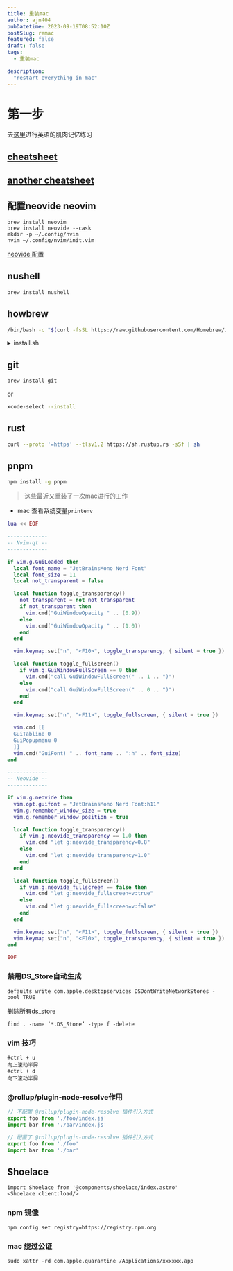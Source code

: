 ```yaml
---
title: 重装mac
author: ajn404
pubDatetime: 2023-09-19T08:52:10Z
postSlug: remac
featured: false
draft: false
tags:
  - 重装mac

description:
  "restart everything in mac"
---
```


# 第一步

去[这里](https://qwerty.kaiyi.cool/)进行英语的肌肉记忆练习

## [cheatsheet](https://vim.rtorr.com/lang/zh_cn)
## [another cheatsheet](https://devhints.io/vim)

## 配置neovide neovim 

```shell
brew install neovim 
brew install neovide --cask
mkdir -p ~/.config/nvim
nvim ~/.config/nvim/init.vim
```

[neovide 配置](https://neovide.dev/configuration.html)


## nushell

```bash
brew install nushell
```

## howbrew

```bash
/bin/bash -c "$(curl -fsSL https://raw.githubusercontent.com/Homebrew/install/HEAD/install.sH)"
```

<details>
<summary>install.sh</summary>

```bash
#!/bin/bash

# We don't need return codes for "$(command)", only stdout is needed.
# Allow `[[ -n "$(command)" ]]`, `func "$(command)"`, pipes, etc.
# shellcheck disable=SC2312

set -u

abort() {
  printf "%s\n" "$@" >&2
  exit 1
}

# Fail fast with a concise message when not using bash
# Single brackets are needed here for POSIX compatibility
# shellcheck disable=SC2292
if [ -z "${BASH_VERSION:-}" ]
then
  abort "Bash is required to interpret this script."
fi

# Check if script is run with force-interactive mode in CI
if [[ -n "${CI-}" && -n "${INTERACTIVE-}" ]]
then
  abort "Cannot run force-interactive mode in CI."
fi

# Check if both `INTERACTIVE` and `NONINTERACTIVE` are set
# Always use single-quoted strings with `exp` expressions
# shellcheck disable=SC2016
if [[ -n "${INTERACTIVE-}" && -n "${NONINTERACTIVE-}" ]]
then
  abort 'Both `$INTERACTIVE` and `$NONINTERACTIVE` are set. Please unset at least one variable and try again.'
fi

# Check if script is run in POSIX mode
if [[ -n "${POSIXLY_CORRECT+1}" ]]
then
  abort 'Bash must not run in POSIX mode. Please unset POSIXLY_CORRECT and try again.'
fi

usage() {
  cat <<EOS
Homebrew Installer
Usage: [NONINTERACTIVE=1] [CI=1] install.sh [options]
    -h, --help       Display this message.
    NONINTERACTIVE   Install without prompting for user input
    CI               Install in CI mode (e.g. do not prompt for user input)
EOS
  exit "${1:-0}"
}

while [[ $# -gt 0 ]]
do
  case "$1" in
    -h | --help) usage ;;
    *)
      warn "Unrecognized option: '$1'"
      usage 1
      ;;
  esac
done

# string formatters
if [[ -t 1 ]]
then
  tty_escape() { printf "\033[%sm" "$1"; }
else
  tty_escape() { :; }
fi
tty_mkbold() { tty_escape "1;$1"; }
tty_underline="$(tty_escape "4;39")"
tty_blue="$(tty_mkbold 34)"
tty_red="$(tty_mkbold 31)"
tty_bold="$(tty_mkbold 39)"
tty_reset="$(tty_escape 0)"

shell_join() {
  local arg
  printf "%s" "$1"
  shift
  for arg in "$@"
  do
    printf " "
    printf "%s" "${arg// /\ }"
  done
}

chomp() {
  printf "%s" "${1/"$'\n'"/}"
}

ohai() {
  printf "${tty_blue}==>${tty_bold} %s${tty_reset}\n" "$(shell_join "$@")"
}

warn() {
  printf "${tty_red}Warning${tty_reset}: %s\n" "$(chomp "$1")" >&2
}

# Check if script is run non-interactively (e.g. CI)
# If it is run non-interactively we should not prompt for passwords.
# Always use single-quoted strings with `exp` expressions
# shellcheck disable=SC2016
if [[ -z "${NONINTERACTIVE-}" ]]
then
  if [[ -n "${CI-}" ]]
  then
    warn 'Running in non-interactive mode because `$CI` is set.'
    NONINTERACTIVE=1
  elif [[ ! -t 0 ]]
  then
    if [[ -z "${INTERACTIVE-}" ]]
    then
      warn 'Running in non-interactive mode because `stdin` is not a TTY.'
      NONINTERACTIVE=1
    else
      warn 'Running in interactive mode despite `stdin` not being a TTY because `$INTERACTIVE` is set.'
    fi
  fi
else
  ohai 'Running in non-interactive mode because `$NONINTERACTIVE` is set.'
fi

# USER isn't always set so provide a fall back for the installer and subprocesses.
if [[ -z "${USER-}" ]]
then
  USER="$(chomp "$(id -un)")"
  export USER
fi

# First check OS.
OS="$(uname)"
if [[ "${OS}" == "Linux" ]]
then
  HOMEBREW_ON_LINUX=1
elif [[ "${OS}" == "Darwin" ]]
then
  HOMEBREW_ON_MACOS=1
else
  abort "Homebrew is only supported on macOS and Linux."
fi

# Required installation paths. To install elsewhere (which is unsupported)
# you can untar https://github.com/Homebrew/brew/tarball/master
# anywhere you like.
if [[ -n "${HOMEBREW_ON_MACOS-}" ]]
then
  UNAME_MACHINE="$(/usr/bin/uname -m)"

  if [[ "${UNAME_MACHINE}" == "arm64" ]]
  then
    # On ARM macOS, this script installs to /opt/homebrew only
    HOMEBREW_PREFIX="/opt/homebrew"
    HOMEBREW_REPOSITORY="${HOMEBREW_PREFIX}"
  else
    # On Intel macOS, this script installs to /usr/local only
    HOMEBREW_PREFIX="/usr/local"
    HOMEBREW_REPOSITORY="${HOMEBREW_PREFIX}/Homebrew"
  fi
  HOMEBREW_CACHE="${HOME}/Library/Caches/Homebrew"

  STAT_PRINTF=("stat" "-f")
  PERMISSION_FORMAT="%A"
  CHOWN=("/usr/sbin/chown")
  CHGRP=("/usr/bin/chgrp")
  GROUP="admin"
  TOUCH=("/usr/bin/touch")
  INSTALL=("/usr/bin/install" -d -o "root" -g "wheel" -m "0755")
else
  UNAME_MACHINE="$(uname -m)"

  # On Linux, this script installs to /home/linuxbrew/.linuxbrew only
  HOMEBREW_PREFIX="/home/linuxbrew/.linuxbrew"
  HOMEBREW_REPOSITORY="${HOMEBREW_PREFIX}/Homebrew"
  HOMEBREW_CACHE="${HOME}/.cache/Homebrew"

  STAT_PRINTF=("stat" "--printf")
  PERMISSION_FORMAT="%a"
  CHOWN=("/bin/chown")
  CHGRP=("/bin/chgrp")
  GROUP="$(id -gn)"
  TOUCH=("/bin/touch")
  INSTALL=("/usr/bin/install" -d -o "${USER}" -g "${GROUP}" -m "0755")
fi
CHMOD=("/bin/chmod")
MKDIR=("/bin/mkdir" "-p")
HOMEBREW_BREW_DEFAULT_GIT_REMOTE="https://github.com/Homebrew/brew"
HOMEBREW_CORE_DEFAULT_GIT_REMOTE="https://github.com/Homebrew/homebrew-core"

# Use remote URLs of Homebrew repositories from environment if set.
HOMEBREW_BREW_GIT_REMOTE="${HOMEBREW_BREW_GIT_REMOTE:-"${HOMEBREW_BREW_DEFAULT_GIT_REMOTE}"}"
HOMEBREW_CORE_GIT_REMOTE="${HOMEBREW_CORE_GIT_REMOTE:-"${HOMEBREW_CORE_DEFAULT_GIT_REMOTE}"}"
# The URLs with and without the '.git' suffix are the same Git remote. Do not prompt.
if [[ "${HOMEBREW_BREW_GIT_REMOTE}" == "${HOMEBREW_BREW_DEFAULT_GIT_REMOTE}.git" ]]
then
  HOMEBREW_BREW_GIT_REMOTE="${HOMEBREW_BREW_DEFAULT_GIT_REMOTE}"
fi
if [[ "${HOMEBREW_CORE_GIT_REMOTE}" == "${HOMEBREW_CORE_DEFAULT_GIT_REMOTE}.git" ]]
then
  HOMEBREW_CORE_GIT_REMOTE="${HOMEBREW_CORE_DEFAULT_GIT_REMOTE}"
fi
export HOMEBREW_{BREW,CORE}_GIT_REMOTE

# TODO: bump version when new macOS is released or announced
MACOS_NEWEST_UNSUPPORTED="14.0"
# TODO: bump version when new macOS is released
MACOS_OLDEST_SUPPORTED="11.0"

# For Homebrew on Linux
REQUIRED_RUBY_VERSION=2.6    # https://github.com/Homebrew/brew/pull/6556
REQUIRED_GLIBC_VERSION=2.13  # https://docs.brew.sh/Homebrew-on-Linux#requirements
REQUIRED_CURL_VERSION=7.41.0 # HOMEBREW_MINIMUM_CURL_VERSION in brew.sh in Homebrew/brew
REQUIRED_GIT_VERSION=2.7.0   # HOMEBREW_MINIMUM_GIT_VERSION in brew.sh in Homebrew/brew

# no analytics during installation
export HOMEBREW_NO_ANALYTICS_THIS_RUN=1
export HOMEBREW_NO_ANALYTICS_MESSAGE_OUTPUT=1

unset HAVE_SUDO_ACCESS # unset this from the environment

have_sudo_access() {
  if [[ ! -x "/usr/bin/sudo" ]]
  then
    return 1
  fi

  local -a SUDO=("/usr/bin/sudo")
  if [[ -n "${SUDO_ASKPASS-}" ]]
  then
    SUDO+=("-A")
  elif [[ -n "${NONINTERACTIVE-}" ]]
  then
    SUDO+=("-n")
  fi

  if [[ -z "${HAVE_SUDO_ACCESS-}" ]]
  then
    if [[ -n "${NONINTERACTIVE-}" ]]
    then
      "${SUDO[@]}" -l mkdir &>/dev/null
    else
      "${SUDO[@]}" -v && "${SUDO[@]}" -l mkdir &>/dev/null
    fi
    HAVE_SUDO_ACCESS="$?"
  fi

  if [[ -n "${HOMEBREW_ON_MACOS-}" ]] && [[ "${HAVE_SUDO_ACCESS}" -ne 0 ]]
  then
    abort "Need sudo access on macOS (e.g. the user ${USER} needs to be an Administrator)!"
  fi

  return "${HAVE_SUDO_ACCESS}"
}

execute() {
  if ! "$@"
  then
    abort "$(printf "Failed during: %s" "$(shell_join "$@")")"
  fi
}

execute_sudo() {
  local -a args=("$@")
  if have_sudo_access
  then
    if [[ -n "${SUDO_ASKPASS-}" ]]
    then
      args=("-A" "${args[@]}")
    fi
    ohai "/usr/bin/sudo" "${args[@]}"
    execute "/usr/bin/sudo" "${args[@]}"
  else
    ohai "${args[@]}"
    execute "${args[@]}"
  fi
}

getc() {
  local save_state
  save_state="$(/bin/stty -g)"
  /bin/stty raw -echo
  IFS='' read -r -n 1 -d '' "$@"
  /bin/stty "${save_state}"
}

ring_bell() {
  # Use the shell's audible bell.
  if [[ -t 1 ]]
  then
    printf "\a"
  fi
}

wait_for_user() {
  local c
  echo
  echo "Press ${tty_bold}RETURN${tty_reset}/${tty_bold}ENTER${tty_reset} to continue or any other key to abort:"
  getc c
  # we test for \r and \n because some stuff does \r instead
  if ! [[ "${c}" == $'\r' || "${c}" == $'\n' ]]
  then
    exit 1
  fi
}

major_minor() {
  echo "${1%%.*}.$(
    x="${1#*.}"
    echo "${x%%.*}"
  )"
}

version_gt() {
  [[ "${1%.*}" -gt "${2%.*}" ]] || [[ "${1%.*}" -eq "${2%.*}" && "${1#*.}" -gt "${2#*.}" ]]
}
version_ge() {
  [[ "${1%.*}" -gt "${2%.*}" ]] || [[ "${1%.*}" -eq "${2%.*}" && "${1#*.}" -ge "${2#*.}" ]]
}
version_lt() {
  [[ "${1%.*}" -lt "${2%.*}" ]] || [[ "${1%.*}" -eq "${2%.*}" && "${1#*.}" -lt "${2#*.}" ]]
}

check_run_command_as_root() {
  [[ "${EUID:-${UID}}" == "0" ]] || return

  # Allow Azure Pipelines/GitHub Actions/Docker/Concourse/Kubernetes to do everything as root (as it's normal there)
  [[ -f /.dockerenv ]] && return
  [[ -f /run/.containerenv ]] && return
  [[ -f /proc/1/cgroup ]] && grep -E "azpl_job|actions_job|docker|garden|kubepods" -q /proc/1/cgroup && return

  abort "Don't run this as root!"
}

should_install_command_line_tools() {
  if [[ -n "${HOMEBREW_ON_LINUX-}" ]]
  then
    return 1
  fi

  if version_gt "${macos_version}" "10.13"
  then
    ! [[ -e "/Library/Developer/CommandLineTools/usr/bin/git" ]]
  else
    ! [[ -e "/Library/Developer/CommandLineTools/usr/bin/git" ]] ||
      ! [[ -e "/usr/include/iconv.h" ]]
  fi
}

get_permission() {
  "${STAT_PRINTF[@]}" "${PERMISSION_FORMAT}" "$1"
}

user_only_chmod() {
  [[ -d "$1" ]] && [[ "$(get_permission "$1")" != 75[0145] ]]
}

exists_but_not_writable() {
  [[ -e "$1" ]] && ! [[ -r "$1" && -w "$1" && -x "$1" ]]
}

get_owner() {
  "${STAT_PRINTF[@]}" "%u" "$1"
}

file_not_owned() {
  [[ "$(get_owner "$1")" != "$(id -u)" ]]
}

get_group() {
  "${STAT_PRINTF[@]}" "%g" "$1"
}

file_not_grpowned() {
  [[ " $(id -G "${USER}") " != *" $(get_group "$1") "* ]]
}

# Please sync with 'test_ruby()' in 'Library/Homebrew/utils/ruby.sh' from the Homebrew/brew repository.
test_ruby() {
  if [[ ! -x "$1" ]]
  then
    return 1
  fi

  "$1" --enable-frozen-string-literal --disable=gems,did_you_mean,rubyopt -rrubygems -e \
    "abort if Gem::Version.new(RUBY_VERSION.to_s.dup).to_s.split('.').first(2) != \
              Gem::Version.new('${REQUIRED_RUBY_VERSION}').to_s.split('.').first(2)" 2>/dev/null
}

test_curl() {
  if [[ ! -x "$1" ]]
  then
    return 1
  fi

  local curl_version_output curl_name_and_version
  curl_version_output="$("$1" --version 2>/dev/null)"
  curl_name_and_version="${curl_version_output%% (*}"
  version_ge "$(major_minor "${curl_name_and_version##* }")" "$(major_minor "${REQUIRED_CURL_VERSION}")"
}

test_git() {
  if [[ ! -x "$1" ]]
  then
    return 1
  fi

  local git_version_output
  git_version_output="$("$1" --version 2>/dev/null)"
  if [[ "${git_version_output}" =~ "git version "([^ ]*).* ]]
  then
    version_ge "$(major_minor "${BASH_REMATCH[1]}")" "$(major_minor "${REQUIRED_GIT_VERSION}")"
  else
    abort "Unexpected Git version: '${git_version_output}'!"
  fi
}

# Search for the given executable in PATH (avoids a dependency on the `which` command)
which() {
  # Alias to Bash built-in command `type -P`
  type -P "$@"
}

# Search PATH for the specified program that satisfies Homebrew requirements
# function which is set above
# shellcheck disable=SC2230
find_tool() {
  if [[ $# -ne 1 ]]
  then
    return 1
  fi

  local executable
  while read -r executable
  do
    if [[ "${executable}" != /* ]]
    then
      warn "Ignoring ${executable} (relative paths don't work)"
    elif "test_$1" "${executable}"
    then
      echo "${executable}"
      break
    fi
  done < <(which -a "$1")
}

no_usable_ruby() {
  [[ -z "$(find_tool ruby)" ]]
}

outdated_glibc() {
  local glibc_version
  glibc_version="$(ldd --version | head -n1 | grep -o '[0-9.]*$' | grep -o '^[0-9]\+\.[0-9]\+')"
  version_lt "${glibc_version}" "${REQUIRED_GLIBC_VERSION}"
}

if [[ -n "${HOMEBREW_ON_LINUX-}" ]] && no_usable_ruby && outdated_glibc
then
  abort "$(
    cat <<EOABORT
Homebrew requires Ruby ${REQUIRED_RUBY_VERSION} which was not found on your system.
Homebrew portable Ruby requires Glibc version ${REQUIRED_GLIBC_VERSION} or newer,
and your Glibc version is too old. See:
  ${tty_underline}https://docs.brew.sh/Homebrew-on-Linux#requirements${tty_reset}
Please install Ruby ${REQUIRED_RUBY_VERSION} and add its location to your PATH.
EOABORT
  )"
fi

# Invalidate sudo timestamp before exiting (if it wasn't active before).
if [[ -x /usr/bin/sudo ]] && ! /usr/bin/sudo -n -v 2>/dev/null
then
  trap '/usr/bin/sudo -k' EXIT
fi

# Things can fail later if `pwd` doesn't exist.
# Also sudo prints a warning message for no good reason
cd "/usr" || exit 1

####################################################################### script

# shellcheck disable=SC2016
ohai 'Checking for `sudo` access (which may request your password)...'

if [[ -n "${HOMEBREW_ON_MACOS-}" ]]
then
  have_sudo_access
elif ! [[ -w "${HOMEBREW_PREFIX}" ]] &&
     ! [[ -w "/home/linuxbrew" ]] &&
     ! [[ -w "/home" ]] &&
     ! have_sudo_access
then
  abort "$(
    cat <<EOABORT
Insufficient permissions to install Homebrew to \"${HOMEBREW_PREFIX}\" (the default prefix).

Alternative (unsupported) installation methods are available at:
https://docs.brew.sh/Installation#alternative-installs

Please note this will require most formula to build from source, a buggy, slow and energy-inefficient experience.
We will close any issues without response for these unsupported configurations.
EOABORT
  )"
fi
HOMEBREW_CORE="${HOMEBREW_REPOSITORY}/Library/Taps/homebrew/homebrew-core"

check_run_command_as_root

if [[ -d "${HOMEBREW_PREFIX}" && ! -x "${HOMEBREW_PREFIX}" ]]
then
  abort "$(
    cat <<EOABORT
The Homebrew prefix ${tty_underline}${HOMEBREW_PREFIX}${tty_reset} exists but is not searchable.
If this is not intentional, please restore the default permissions and
try running the installer again:
    sudo chmod 775 ${HOMEBREW_PREFIX}
EOABORT
  )"
fi

if [[ -n "${HOMEBREW_ON_MACOS-}" ]]
then
  # On macOS, support 64-bit Intel and ARM
  if [[ "${UNAME_MACHINE}" != "arm64" ]] && [[ "${UNAME_MACHINE}" != "x86_64" ]]
  then
    abort "Homebrew is only supported on Intel and ARM processors!"
  fi
else
  # On Linux, support only 64-bit Intel
  if [[ "${UNAME_MACHINE}" == "aarch64" ]]
  then
    abort "$(
      cat <<EOABORT
Homebrew on Linux is not supported on ARM processors.
  ${tty_underline}https://docs.brew.sh/Homebrew-on-Linux#arm-unsupported${tty_reset}
EOABORT
    )"
  elif [[ "${UNAME_MACHINE}" != "x86_64" ]]
  then
    abort "Homebrew on Linux is only supported on Intel processors!"
  fi
fi

if [[ -n "${HOMEBREW_ON_MACOS-}" ]]
then
  macos_version="$(major_minor "$(/usr/bin/sw_vers -productVersion)")"
  if version_lt "${macos_version}" "10.7"
  then
    abort "$(
      cat <<EOABORT
Your Mac OS X version is too old. See:
  ${tty_underline}https://github.com/mistydemeo/tigerbrew${tty_reset}
EOABORT
    )"
  elif version_lt "${macos_version}" "10.11"
  then
    abort "Your OS X version is too old."
  elif version_ge "${macos_version}" "${MACOS_NEWEST_UNSUPPORTED}" ||
       version_lt "${macos_version}" "${MACOS_OLDEST_SUPPORTED}"
  then
    who="We"
    what=""
    if version_ge "${macos_version}" "${MACOS_NEWEST_UNSUPPORTED}"
    then
      what="pre-release version"
    else
      who+=" (and Apple)"
      what="old version"
    fi
    ohai "You are using macOS ${macos_version}."
    ohai "${who} do not provide support for this ${what}."

    echo "$(
      cat <<EOS
This installation may not succeed.
After installation, you will encounter build failures with some formulae.
Please create pull requests instead of asking for help on Homebrew\'s GitHub,
Twitter or any other official channels. You are responsible for resolving any
issues you experience while you are running this ${what}.
EOS
    )
" | tr -d "\\"
  fi
fi

ohai "This script will install:"
echo "${HOMEBREW_PREFIX}/bin/brew"
echo "${HOMEBREW_PREFIX}/share/doc/homebrew"
echo "${HOMEBREW_PREFIX}/share/man/man1/brew.1"
echo "${HOMEBREW_PREFIX}/share/zsh/site-functions/_brew"
echo "${HOMEBREW_PREFIX}/etc/bash_completion.d/brew"
echo "${HOMEBREW_REPOSITORY}"

# Keep relatively in sync with
# https://github.com/Homebrew/brew/blob/master/Library/Homebrew/keg.rb
directories=(
  bin etc include lib sbin share opt var
  Frameworks
  etc/bash_completion.d lib/pkgconfig
  share/aclocal share/doc share/info share/locale share/man
  share/man/man1 share/man/man2 share/man/man3 share/man/man4
  share/man/man5 share/man/man6 share/man/man7 share/man/man8
  var/log var/homebrew var/homebrew/linked
  bin/brew
)
group_chmods=()
for dir in "${directories[@]}"
do
  if exists_but_not_writable "${HOMEBREW_PREFIX}/${dir}"
  then
    group_chmods+=("${HOMEBREW_PREFIX}/${dir}")
  fi
done

# zsh refuses to read from these directories if group writable
directories=(share/zsh share/zsh/site-functions)
zsh_dirs=()
for dir in "${directories[@]}"
do
  zsh_dirs+=("${HOMEBREW_PREFIX}/${dir}")
done

directories=(
  bin etc include lib sbin share var opt
  share/zsh share/zsh/site-functions
  var/homebrew var/homebrew/linked
  Cellar Caskroom Frameworks
)
mkdirs=()
for dir in "${directories[@]}"
do
  if ! [[ -d "${HOMEBREW_PREFIX}/${dir}" ]]
  then
    mkdirs+=("${HOMEBREW_PREFIX}/${dir}")
  fi
done

user_chmods=()
mkdirs_user_only=()
if [[ "${#zsh_dirs[@]}" -gt 0 ]]
then
  for dir in "${zsh_dirs[@]}"
  do
    if [[ ! -d "${dir}" ]]
    then
      mkdirs_user_only+=("${dir}")
    elif user_only_chmod "${dir}"
    then
      user_chmods+=("${dir}")
    fi
  done
fi

chmods=()
if [[ "${#group_chmods[@]}" -gt 0 ]]
then
  chmods+=("${group_chmods[@]}")
fi
if [[ "${#user_chmods[@]}" -gt 0 ]]
then
  chmods+=("${user_chmods[@]}")
fi

chowns=()
chgrps=()
if [[ "${#chmods[@]}" -gt 0 ]]
then
  for dir in "${chmods[@]}"
  do
    if file_not_owned "${dir}"
    then
      chowns+=("${dir}")
    fi
    if file_not_grpowned "${dir}"
    then
      chgrps+=("${dir}")
    fi
  done
fi

if [[ "${#group_chmods[@]}" -gt 0 ]]
then
  ohai "The following existing directories will be made group writable:"
  printf "%s\n" "${group_chmods[@]}"
fi
if [[ "${#user_chmods[@]}" -gt 0 ]]
then
  ohai "The following existing directories will be made writable by user only:"
  printf "%s\n" "${user_chmods[@]}"
fi
if [[ "${#chowns[@]}" -gt 0 ]]
then
  ohai "The following existing directories will have their owner set to ${tty_underline}${USER}${tty_reset}:"
  printf "%s\n" "${chowns[@]}"
fi
if [[ "${#chgrps[@]}" -gt 0 ]]
then
  ohai "The following existing directories will have their group set to ${tty_underline}${GROUP}${tty_reset}:"
  printf "%s\n" "${chgrps[@]}"
fi
if [[ "${#mkdirs[@]}" -gt 0 ]]
then
  ohai "The following new directories will be created:"
  printf "%s\n" "${mkdirs[@]}"
fi

if should_install_command_line_tools
then
  ohai "The Xcode Command Line Tools will be installed."
fi

non_default_repos=""
additional_shellenv_commands=()
if [[ "${HOMEBREW_BREW_DEFAULT_GIT_REMOTE}" != "${HOMEBREW_BREW_GIT_REMOTE}" ]]
then
  ohai "HOMEBREW_BREW_GIT_REMOTE is set to a non-default URL:"
  echo "${tty_underline}${HOMEBREW_BREW_GIT_REMOTE}${tty_reset} will be used as the Homebrew/brew Git remote."
  non_default_repos="Homebrew/brew"
  additional_shellenv_commands+=("export HOMEBREW_BREW_GIT_REMOTE=\"${HOMEBREW_BREW_GIT_REMOTE}\"")
fi

if [[ "${HOMEBREW_CORE_DEFAULT_GIT_REMOTE}" != "${HOMEBREW_CORE_GIT_REMOTE}" ]]
then
  ohai "HOMEBREW_CORE_GIT_REMOTE is set to a non-default URL:"
  echo "${tty_underline}${HOMEBREW_CORE_GIT_REMOTE}${tty_reset} will be used as the Homebrew/homebrew-core Git remote."
  non_default_repos="${non_default_repos:-}${non_default_repos:+ and }Homebrew/homebrew-core"
  additional_shellenv_commands+=("export HOMEBREW_CORE_GIT_REMOTE=\"${HOMEBREW_CORE_GIT_REMOTE}\"")
fi

if [[ -n "${HOMEBREW_NO_INSTALL_FROM_API-}" ]]
then
  ohai "HOMEBREW_NO_INSTALL_FROM_API is set."
  echo "Homebrew/homebrew-core will be tapped during this ${tty_bold}install${tty_reset} run."
fi

if [[ -z "${NONINTERACTIVE-}" ]]
then
  ring_bell
  wait_for_user
fi

if [[ -d "${HOMEBREW_PREFIX}" ]]
then
  if [[ "${#chmods[@]}" -gt 0 ]]
  then
    execute_sudo "${CHMOD[@]}" "u+rwx" "${chmods[@]}"
  fi
  if [[ "${#group_chmods[@]}" -gt 0 ]]
  then
    execute_sudo "${CHMOD[@]}" "g+rwx" "${group_chmods[@]}"
  fi
  if [[ "${#user_chmods[@]}" -gt 0 ]]
  then
    execute_sudo "${CHMOD[@]}" "go-w" "${user_chmods[@]}"
  fi
  if [[ "${#chowns[@]}" -gt 0 ]]
  then
    execute_sudo "${CHOWN[@]}" "${USER}" "${chowns[@]}"
  fi
  if [[ "${#chgrps[@]}" -gt 0 ]]
  then
    execute_sudo "${CHGRP[@]}" "${GROUP}" "${chgrps[@]}"
  fi
else
  execute_sudo "${INSTALL[@]}" "${HOMEBREW_PREFIX}"
fi

if [[ "${#mkdirs[@]}" -gt 0 ]]
then
  execute_sudo "${MKDIR[@]}" "${mkdirs[@]}"
  execute_sudo "${CHMOD[@]}" "ug=rwx" "${mkdirs[@]}"
  if [[ "${#mkdirs_user_only[@]}" -gt 0 ]]
  then
    execute_sudo "${CHMOD[@]}" "go-w" "${mkdirs_user_only[@]}"
  fi
  execute_sudo "${CHOWN[@]}" "${USER}" "${mkdirs[@]}"
  execute_sudo "${CHGRP[@]}" "${GROUP}" "${mkdirs[@]}"
fi

if ! [[ -d "${HOMEBREW_REPOSITORY}" ]]
then
  execute_sudo "${MKDIR[@]}" "${HOMEBREW_REPOSITORY}"
fi
execute_sudo "${CHOWN[@]}" "-R" "${USER}:${GROUP}" "${HOMEBREW_REPOSITORY}"

if ! [[ -d "${HOMEBREW_CACHE}" ]]
then
  if [[ -n "${HOMEBREW_ON_MACOS-}" ]]
  then
    execute_sudo "${MKDIR[@]}" "${HOMEBREW_CACHE}"
  else
    execute "${MKDIR[@]}" "${HOMEBREW_CACHE}"
  fi
fi
if exists_but_not_writable "${HOMEBREW_CACHE}"
then
  execute_sudo "${CHMOD[@]}" "g+rwx" "${HOMEBREW_CACHE}"
fi
if file_not_owned "${HOMEBREW_CACHE}"
then
  execute_sudo "${CHOWN[@]}" "-R" "${USER}" "${HOMEBREW_CACHE}"
fi
if file_not_grpowned "${HOMEBREW_CACHE}"
then
  execute_sudo "${CHGRP[@]}" "-R" "${GROUP}" "${HOMEBREW_CACHE}"
fi
if [[ -d "${HOMEBREW_CACHE}" ]]
then
  execute "${TOUCH[@]}" "${HOMEBREW_CACHE}/.cleaned"
fi

if should_install_command_line_tools && version_ge "${macos_version}" "10.13"
then
  ohai "Searching online for the Command Line Tools"
  # This temporary file prompts the 'softwareupdate' utility to list the Command Line Tools
  clt_placeholder="/tmp/.com.apple.dt.CommandLineTools.installondemand.in-progress"
  execute_sudo "${TOUCH[@]}" "${clt_placeholder}"

  clt_label_command="/usr/sbin/softwareupdate -l |
                      grep -B 1 -E 'Command Line Tools' |
                      awk -F'*' '/^ *\\*/ {print \$2}' |
                      sed -e 's/^ *Label: //' -e 's/^ *//' |
                      sort -V |
                      tail -n1"
  clt_label="$(chomp "$(/bin/bash -c "${clt_label_command}")")"

  if [[ -n "${clt_label}" ]]
  then
    ohai "Installing ${clt_label}"
    execute_sudo "/usr/sbin/softwareupdate" "-i" "${clt_label}"
    execute_sudo "/usr/bin/xcode-select" "--switch" "/Library/Developer/CommandLineTools"
  fi
  execute_sudo "/bin/rm" "-f" "${clt_placeholder}"
fi

# Headless install may have failed, so fallback to original 'xcode-select' method
if should_install_command_line_tools && test -t 0
then
  ohai "Installing the Command Line Tools (expect a GUI popup):"
  execute "/usr/bin/xcode-select" "--install"
  echo "Press any key when the installation has completed."
  getc
  execute_sudo "/usr/bin/xcode-select" "--switch" "/Library/Developer/CommandLineTools"
fi

if [[ -n "${HOMEBREW_ON_MACOS-}" ]] && ! output="$(/usr/bin/xcrun clang 2>&1)" && [[ "${output}" == *"license"* ]]
then
  abort "$(
    cat <<EOABORT
You have not agreed to the Xcode license.
Before running the installer again please agree to the license by opening
Xcode.app or running:
    sudo xcodebuild -license
EOABORT
  )"
fi

USABLE_GIT=/usr/bin/git
if [[ -n "${HOMEBREW_ON_LINUX-}" ]]
then
  USABLE_GIT="$(find_tool git)"
  if [[ -z "$(command -v git)" ]]
  then
    abort "$(
      cat <<EOABORT
  You must install Git before installing Homebrew. See:
    ${tty_underline}https://docs.brew.sh/Installation${tty_reset}
EOABORT
    )"
  fi
  if [[ -z "${USABLE_GIT}" ]]
  then
    abort "$(
      cat <<EOABORT
  The version of Git that was found does not satisfy requirements for Homebrew.
  Please install Git ${REQUIRED_GIT_VERSION} or newer and add it to your PATH.
EOABORT
    )"
  fi
  if [[ "${USABLE_GIT}" != /usr/bin/git ]]
  then
    export HOMEBREW_GIT_PATH="${USABLE_GIT}"
    ohai "Found Git: ${HOMEBREW_GIT_PATH}"
  fi
fi

if ! command -v curl >/dev/null
then
  abort "$(
    cat <<EOABORT
You must install cURL before installing Homebrew. See:
  ${tty_underline}https://docs.brew.sh/Installation${tty_reset}
EOABORT
  )"
elif [[ -n "${HOMEBREW_ON_LINUX-}" ]]
then
  USABLE_CURL="$(find_tool curl)"
  if [[ -z "${USABLE_CURL}" ]]
  then
    abort "$(
      cat <<EOABORT
The version of cURL that was found does not satisfy requirements for Homebrew.
Please install cURL ${REQUIRED_CURL_VERSION} or newer and add it to your PATH.
EOABORT
    )"
  elif [[ "${USABLE_CURL}" != /usr/bin/curl ]]
  then
    export HOMEBREW_CURL_PATH="${USABLE_CURL}"
    ohai "Found cURL: ${HOMEBREW_CURL_PATH}"
  fi
fi

# Set HOMEBREW_DEVELOPER on Linux systems where usable Git/cURL is not in /usr/bin
if [[ -n "${HOMEBREW_ON_LINUX-}" && (-n "${HOMEBREW_CURL_PATH-}" || -n "${HOMEBREW_GIT_PATH-}") ]]
then
  ohai "Setting HOMEBREW_DEVELOPER to use Git/cURL not in /usr/bin"
  export HOMEBREW_DEVELOPER=1
fi

ohai "Downloading and installing Homebrew..."
(
  cd "${HOMEBREW_REPOSITORY}" >/dev/null || return

  # we do it in four steps to avoid merge errors when reinstalling
  execute "${USABLE_GIT}" "-c" "init.defaultBranch=master" "init" "--quiet"

  # "git remote add" will fail if the remote is defined in the global config
  execute "${USABLE_GIT}" "config" "remote.origin.url" "${HOMEBREW_BREW_GIT_REMOTE}"
  execute "${USABLE_GIT}" "config" "remote.origin.fetch" "+refs/heads/*:refs/remotes/origin/*"

  # ensure we don't munge line endings on checkout
  execute "${USABLE_GIT}" "config" "--bool" "core.autocrlf" "false"

  # make sure symlinks are saved as-is
  execute "${USABLE_GIT}" "config" "--bool" "core.symlinks" "true"

  execute "${USABLE_GIT}" "fetch" "--force" "origin"
  execute "${USABLE_GIT}" "fetch" "--force" "--tags" "origin"

  execute "${USABLE_GIT}" "reset" "--hard" "origin/master"

  if [[ "${HOMEBREW_REPOSITORY}" != "${HOMEBREW_PREFIX}" ]]
  then
    if [[ "${HOMEBREW_REPOSITORY}" == "${HOMEBREW_PREFIX}/Homebrew" ]]
    then
      execute "ln" "-sf" "../Homebrew/bin/brew" "${HOMEBREW_PREFIX}/bin/brew"
    else
      abort "The Homebrew/brew repository should be placed in the Homebrew prefix directory."
    fi
  fi

  if [[ -n "${HOMEBREW_NO_INSTALL_FROM_API-}" && ! -d "${HOMEBREW_CORE}" ]]
  then
    # Always use single-quoted strings with `exp` expressions
    # shellcheck disable=SC2016
    ohai 'Tapping homebrew/core because `$HOMEBREW_NO_INSTALL_FROM_API` is set.'
    (
      execute "${MKDIR[@]}" "${HOMEBREW_CORE}"
      cd "${HOMEBREW_CORE}" >/dev/null || return

      execute "${USABLE_GIT}" "-c" "init.defaultBranch=master" "init" "--quiet"
      execute "${USABLE_GIT}" "config" "remote.origin.url" "${HOMEBREW_CORE_GIT_REMOTE}"
      execute "${USABLE_GIT}" "config" "remote.origin.fetch" "+refs/heads/*:refs/remotes/origin/*"
      execute "${USABLE_GIT}" "config" "--bool" "core.autocrlf" "false"
      execute "${USABLE_GIT}" "config" "--bool" "core.symlinks" "true"
      execute "${USABLE_GIT}" "fetch" "--force" "origin" "refs/heads/master:refs/remotes/origin/master"
      execute "${USABLE_GIT}" "remote" "set-head" "origin" "--auto" >/dev/null
      execute "${USABLE_GIT}" "reset" "--hard" "origin/master"

      cd "${HOMEBREW_REPOSITORY}" >/dev/null || return
    ) || exit 1
  fi

  execute "${HOMEBREW_PREFIX}/bin/brew" "update" "--force" "--quiet"
) || exit 1

if [[ ":${PATH}:" != *":${HOMEBREW_PREFIX}/bin:"* ]]
then
  warn "${HOMEBREW_PREFIX}/bin is not in your PATH.
  Instructions on how to configure your shell for Homebrew
  can be found in the 'Next steps' section below."
fi

ohai "Installation successful!"
echo

ring_bell

# Use an extra newline and bold to avoid this being missed.
ohai "Homebrew has enabled anonymous aggregate formulae and cask analytics."
echo "$(
  cat <<EOS
${tty_bold}Read the analytics documentation (and how to opt-out) here:
  ${tty_underline}https://docs.brew.sh/Analytics${tty_reset}
No analytics data has been sent yet (nor will any be during this ${tty_bold}install${tty_reset} run).
EOS
)
"

ohai "Homebrew is run entirely by unpaid volunteers. Please consider donating:"
echo "$(
  cat <<EOS
  ${tty_underline}https://github.com/Homebrew/brew#donations${tty_reset}
EOS
)
"

(
  cd "${HOMEBREW_REPOSITORY}" >/dev/null || return
  execute "${USABLE_GIT}" "config" "--replace-all" "homebrew.analyticsmessage" "true"
  execute "${USABLE_GIT}" "config" "--replace-all" "homebrew.caskanalyticsmessage" "true"
) || exit 1

ohai "Next steps:"
case "${SHELL}" in
  */bash*)
    if [[ -r "${HOME}/.bash_profile" ]]
    then
      shell_profile="${HOME}/.bash_profile"
    else
      shell_profile="${HOME}/.profile"
    fi
    ;;
  */zsh*)
    shell_profile="${HOME}/.zprofile"
    ;;
  *)
    shell_profile="${HOME}/.profile"
    ;;
esac

if grep -qs "eval \"\$(${HOMEBREW_PREFIX}/bin/brew shellenv)\"" "${shell_profile}"
then
  if ! [[ -x "$(command -v brew)" ]]
  then
    cat <<EOS
- Run this command in your terminal to add Homebrew to your ${tty_bold}PATH${tty_reset}:
    eval "\$(${HOMEBREW_PREFIX}/bin/brew shellenv)"
EOS
  fi
else
  cat <<EOS
- Run these two commands in your terminal to add Homebrew to your ${tty_bold}PATH${tty_reset}:
    (echo; echo 'eval "\$(${HOMEBREW_PREFIX}/bin/brew shellenv)"') >> ${shell_profile}
    eval "\$(${HOMEBREW_PREFIX}/bin/brew shellenv)"
EOS
fi

if [[ -n "${non_default_repos}" ]]
then
  plural=""
  if [[ "${#additional_shellenv_commands[@]}" -gt 1 ]]
  then
    plural="s"
  fi
  printf -- "- Run these commands in your terminal to add the non-default Git remote%s for %s:\n" "${plural}" "${non_default_repos}"
  printf "    echo '# Set PATH, MANPATH, etc., for Homebrew.' >> %s\n" "${shell_profile}"
  printf "    echo '%s' >> ${shell_profile}\n" "${additional_shellenv_commands[@]}"
  printf "    %s\n" "${additional_shellenv_commands[@]}"
fi

if [[ -n "${HOMEBREW_ON_LINUX-}" ]]
then
  echo "- Install Homebrew's dependencies if you have sudo access:"

  if [[ -x "$(command -v apt-get)" ]]
  then
    echo "    sudo apt-get install build-essential"
  elif [[ -x "$(command -v yum)" ]]
  then
    echo "    sudo yum groupinstall 'Development Tools'"
  elif [[ -x "$(command -v pacman)" ]]
  then
    echo "    sudo pacman -S base-devel"
  elif [[ -x "$(command -v apk)" ]]
  then
    echo "    sudo apk add build-base"
  fi

  cat <<EOS
  For more information, see:
    ${tty_underline}https://docs.brew.sh/Homebrew-on-Linux${tty_reset}
- We recommend that you install GCC:
    brew install gcc
EOS
fi

cat <<EOS
- Run ${tty_bold}brew help${tty_reset} to get started
- Further documentation:
    ${tty_underline}https://docs.brew.sh${tty_reset}

EOS
```
</details>

## git

```bash
brew install git
```

or

```bash
xcode-select --install
```

## rust

```bash
curl --proto '=https' --tlsv1.2 https://sh.rustup.rs -sSf | sh
```

## pnpm 

```bash
npm install -g pnpm
```

> 这些最近又重装了一次mac进行的工作

- mac 查看系统变量`printenv`

```lua
lua << EOF

-------------
-- Nvim-qt --
-------------

if vim.g.GuiLoaded then
  local font_name = "JetBrainsMono Nerd Font"
  local font_size = 11
  local not_transparent = false

  local function toggle_transparency()
    not_transparent = not not_transparent
    if not_transparent then
      vim.cmd("GuiWindowOpacity " .. (0.9))
    else
      vim.cmd("GuiWindowOpacity " .. (1.0))
    end
  end

  vim.keymap.set("n", "<F10>", toggle_transparency, { silent = true })

  local function toggle_fullscreen()
    if vim.g.GuiWindowFullScreen == 0 then
      vim.cmd("call GuiWindowFullScreen(" .. 1 .. ")")
    else
      vim.cmd("call GuiWindowFullScreen(" .. 0 .. ")")
    end
  end

  vim.keymap.set("n", "<F11>", toggle_fullscreen, { silent = true })

  vim.cmd [[
  GuiTabline 0
  GuiPopupmenu 0
  ]]
  vim.cmd("GuiFont! " .. font_name .. ":h" .. font_size)
end

-------------
-- Neovide --
-------------

if vim.g.neovide then
  vim.opt.guifont = "JetBrainsMono Nerd Font:h11"
  vim.g.remember_window_size = true
  vim.g.remember_window_position = true

  local function toggle_transparency()
    if vim.g.neovide_transparency == 1.0 then
      vim.cmd "let g:neovide_transparency=0.8"
    else
      vim.cmd "let g:neovide_transparency=1.0"
    end
  end

  local function toggle_fullscreen()
    if vim.g.neovide_fullscreen == false then
      vim.cmd "let g:neovide_fullscreen=v:true"
    else
      vim.cmd "let g:neovide_fullscreen=v:false"
    end
  end

  vim.keymap.set("n", "<F11>", toggle_fullscreen, { silent = true })
  vim.keymap.set("n", "<F10>", toggle_transparency, { silent = true })
end

EOF
```


### 禁用DS_Store自动生成

```shell
defaults write com.apple.desktopservices DSDontWriteNetworkStores -bool TRUE
```

删除所有ds_store
```shell
find . -name ‘*.DS_Store’ -type f -delete
```

### vim 技巧

```shell
#ctrl + u
向上滚动半屏
#ctrl + d
向下滚动半屏
```


### @rollup/plugin-node-resolve作用

```js
// 不配置 @rollup/plugin-node-resolve 插件引入方式
export foo from './foo/index.js'
import bar from './bar/index.js'
```

```js
// 配置了 @rollup/plugin-node-resolve 插件引入方式
export foo from './foo'
import bar from './bar'
```

## Shoelace


<Shoelace />

```mdx  
import Shoelace from '@components/shoelace/index.astro'
<Shoelace client:load/>
```

### npm 镜像
```
npm config set registry=https://registry.npm.org
```


###  mac 绕过公证

```shell
sudo xattr -rd com.apple.quarantine /Applications/xxxxxx.app
```

